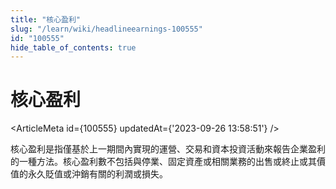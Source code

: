 ```yaml
---
title: "核心盈利"
slug: "/learn/wiki/headlineearnings-100555"
id: "100555"
hide_table_of_contents: true
---
```



# 核心盈利

<ArticleMeta id={100555} updatedAt={'2023-09-26 13:58:51'} />
<div className='border-solid border-b border-t-0 my-4 border-[var(--ifm-color-gray-300)]' />

核心盈利是指僅基於上一期間內實現的運營、交易和資本投資活動來報告企業盈利的一種方法。核心盈利數不包括與停業、固定資產或相關業務的出售或終止或其價值的永久貶值或沖銷有關的利潤或損失。
